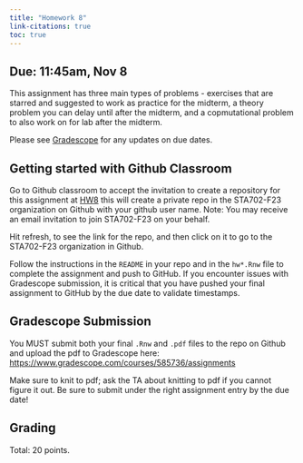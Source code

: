 ```yaml
---
title: "Homework 8"
link-citations: true
toc: true
---
```




## Due: 11:45am, Nov 8 

This assignment has three main  types of problems - exercises that are starred and suggested to work as practice for the midterm, a theory problem you can delay until after the midterm, and a copmutational problem to also work on for lab after the midterm.

Please see [Gradescope](https://www.gradescope.com/courses/585736/assignments) for any updates on due dates.


## Getting started with Github Classroom

Go to Github classroom to  accept the invitation to create a repository for this assignment  at [HW8](https://classroom.github.com/a/1DdchC7A)
this will create a private repo in the STA702-F23 organization on Github with your github user name. Note: You may receive an email invitation to join STA702-F23 on your behalf. 

Hit refresh, to see the link for the repo, and then click on it to go to the STA702-F23 organization in Github.

Follow the instructions in the `README` in your repo and in the `hw*.Rnw` file to complete the assignment and
push to GitHub. If you encounter issues with Gradescope submission, it is critical
that you have pushed your final assignment to GitHub by the due date to validate timestamps.


## Gradescope Submission

You MUST submit both your final `.Rnw` and `.pdf` files to the repo on Github and upload the pdf to Gradescope here: [https://www.gradescope.com/courses/585736/assignments](https://www.gradescope.com/courses/585736/assignments)

Make sure to knit to pdf; ask the TA about knitting to pdf if you cannot figure it out. Be sure to submit under the right assignment entry by the due date!  


## Grading

Total: 20 points.
  